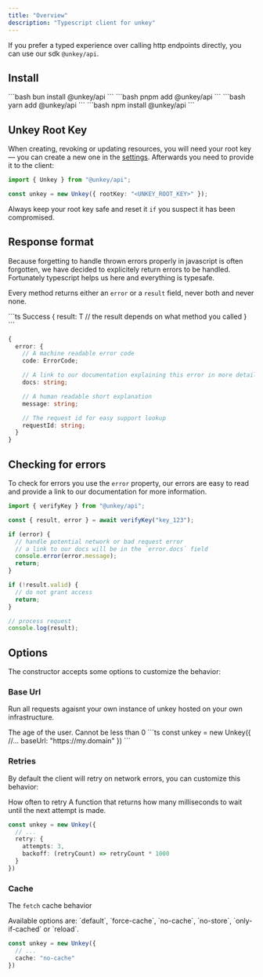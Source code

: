 ```yaml
---
title: "Overview"
description: "Typescript client for unkey"
---
```


If you prefer a typed experience over calling http endpoints directly, you can use our sdk `@unkey/api`.

## Install

<Tabs>
<Tab title="bun">
  ```bash
   bun install @unkey/api 
  ```
  </Tab>
  <Tab title="pnpm">
  ```bash
   pnpm add @unkey/api 
  ```
  </Tab>
  <Tab title="yarn">
  ```bash
   yarn add @unkey/api 
  ```
  </Tab>
  <Tab title="npm">
  ```bash
   npm install @unkey/api 
  ```
  </Tab>
</Tabs>

## Unkey Root Key

When creating, revoking or updating resources, you will need your root key — you can create a new one in the [settings](https://unkey.dev/app/settings/root-keys).
Afterwards you need to provide it to the client:

```ts
import { Unkey } from "@unkey/api";

const unkey = new Unkey({ rootKey: "<UNKEY_ROOT_KEY>" });
```

Always keep your root key safe and reset it `if` you suspect it has been compromised.

## Response format

Because forgetting to handle thrown errors properly in javascript is often forgotten, we have decided to explicitely return errors to be handled. Fortunately typescript helps us here and everything is typesafe.

Every method returns either an `error` or a `result` field, never both and never none.

<CodeGroup>
```ts Success
{
  result: T // the result depends on what method you called
}
```

```ts Error
{
  error: {
    // A machine readable error code
    code: ErrorCode;

    // A link to our documentation explaining this error in more detail
    docs: string;

    // A human readable short explanation
    message: string;

    // The request id for easy support lookup
    requestId: string;
  }
}
```

</CodeGroup>

## Checking for errors

To check for errors you use the `error` property, our errors are easy to read and provide a link to our documentation for more information.

```ts
import { verifyKey } from "@unkey/api";

const { result, error } = await verifyKey("key_123");

if (error) {
  // handle potential network or bad request error
  // a link to our docs will be in the `error.docs` field
  console.error(error.message);
  return;
}

if (!result.valid) {
  // do not grant access
  return;
}

// process request
console.log(result);
```


## Options 

The constructor accepts some options to customize the behavior:


### Base Url

Run all requests agaisnt your own instance of unkey hosted on your own infrastructure.

<ParamField body="baseUrl" type="string" default="https://api.unkey.dev">
  The age of the user. Cannot be less than 0
</ParamField>
```ts
const unkey = new Unkey({
  //...
  baseUrl: "https://my.domain"
})
```

### Retries

By default the client will retry on network errors, you can customize this behavior:


<ParamField body="retry">
  <Expandable defaultOpen>
    <ParamField body="attempts" type="integer">
      How often to retry
    </ParamField> 
    <ParamField body="backoff" type="(retryCount: number) => number">
      A function that returns how many milliseconds to wait until the next attempt is made.
    </ParamField> 
  </Expandable>
</ParamField>

```ts
const unkey = new Unkey({
  // ...
  retry: {
    attempts: 3,
    backoff: (retryCount) => retryCount * 1000
  }
})
```

### Cache

The `fetch` cache behavior

<ParamField body="cache" type="string">
  Available options are: `default`, `force-cache`, `no-cache`, `no-store`, `only-if-cached` or `reload`.
 </ParamField>

```ts
const unkey = new Unkey({
  // ...
  cache: "no-cache"
})
```



